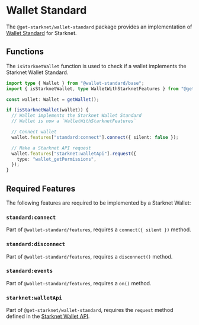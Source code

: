 # Wallet Standard

The `@get-starknet/wallet-standard` package provides an implementation of [Wallet Standard](https://github.com/wallet-standard/wallet-standard) for Starknet.

## Functions

The `isStarknetWallet` function is used to check if a wallet implements the Starknet Wallet Standard.

```ts
import type { Wallet } from "@wallet-standard/base";
import { isStarknetWallet, type WalletWithStarknetFeatures } from "@get-starknet/wallet-standard/features";

const wallet: Wallet = getWallet();

if (isStarknetWallet(wallet)) {
  // Wallet implements the Starknet Wallet Standard
  // Wallet is now a `WalletWithStarknetFeatures`

  // Connect wallet
  wallet.features["standard:connect"].connect({ silent: false });

  // Make a Starknet API request
  wallet.features["starknet:walletApi"].request({
    type: "wallet_getPermissions",
  });
}
```

## Required Features

The following features are required to be implemented by a Starknet Wallet:

### `standard:connect`

Part of `@wallet-standard/features`, requires a `connect({ silent })` method.

### `standard:disconnect`

Part of `@wallet-standard/features`, requires a `disconnect()` method.

### `standard:events`

Part of `@wallet-standard/features`, requires a `on()` method.

### `starknet:walletApi`

Part of `@get-starknet/wallet-standard`, requires the `request` method defined in the [Starknet Wallet API](https://community.starknet.io/t/snip-standardizing-starknet-wallet-connections-with-write-api-and-json-rpc-integration/98049).
